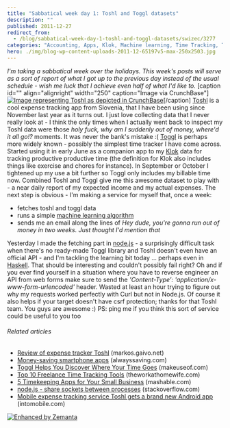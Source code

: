 ```yaml
---
title: "Sabbatical week day 1: Toshl and Toggl datasets"
description: ""
published: 2011-12-27
redirect_from:
  - /blog/sabbatical-week-day-1-toshl-and-toggl-datasets/swizec/3277
categories: "Accounting, Apps, Klok, Machine learning, Time Tracking, Toshl, Uncategorized"
hero: ./img/blog-wp-content-uploads-2011-12-65197v5-max-250x2503.jpg
---
```


_I'm taking a sabbatical week over the holidays. This week's posts will serve as a sort of report of what I got up to the previous day instead of the usual schedule - wish me luck that I achieve even half of what I'd like to._ \[caption id="" align="alignright" width="250" caption="Image via CrunchBase"][![Image representing Toshl as depicted in CrunchBase](./img/blog-wp-content-uploads-2011-12-65197v5-max-250x2503.jpg "Image representing Toshl as depicted in CrunchBase")](http://www.crunchbase.com/product/toshl)\[/caption] [Toshl](http://toshl.com "Toshl") is a cool expense tracking app from Slovenia, that I have been using since November last year as it turns out. I just love collecting data that I never really look at - I think the only times when I actually went back to inspect my Toshl data were those _holy fuck, why am I suddenly out of money, where'd it all go!?_ moments. It was never the bank's mistake :( [Toggl](http://www.toggl.com "Toggl.com") is perhaps more widely known - possibly the simplest time tracker I have come across. Started using it in early June as a companion app to my [Klok](http://klok.mcgraphix.com/klok/index.htm "Klok") data for tracking productive productive time (the definition for Klok also includes things like exercise and chores for instance). In September or October I tightened up my use a bit further so Toggl only includes my billable time now. Combined Toshl and Toggl give me this awesome dataset to play with - a near daily report of my expected income and my actual expenses. The next step is obvious - I'm making a service for myself that, once a week:

- fetches toshl and toggl data
- runs a simple [machine learning algorithm](http://en.wikipedia.org/wiki/Machine_learning "Machine learning")
- sends me an email along the lines of _Hey dude, you're gonna run out of money in two weeks. Just thought I'd mention that_

Yesterday I made the fetching part in [node.js](http://nodejs.org/ "Node.js") - a surprisingly difficult task when there's no ready-made Toggl library and Toshl doesn't even have an official API - and I'm tackling the learning bit today ... perhaps even in [Haskell](http://haskell.org "Haskell (programming language)"). That should be interesting and couldn't possibly fail right? Oh and if you ever find yourself in a situation where you have to reverse engineer an API from web forms make sure to send the _'Content-Type': 'application/x-www-form-urlencoded'_ header. Wasted at least an hour trying to figure out why my requests worked perfectly with Curl but not in Node.js. Of course it also helps if your target doesn't have csrf protection; thanks for that Toshl team. You guys are awesome :) PS: ping me if you think this sort of service could be useful to you too

###### Related articles

- [Review of expense tracker Toshl](http://markos.gaivo.net/blog/?p=604) (markos.gaivo.net)
- [Money-saving smartphone apps](http://www.alwayssaving.com/money-saving-smartphone-apps/) (alwayssaving.com)
- [Toggl Helps You Discover Where Your Time Goes](http://www.makeuseof.com/tag/toggl-helps-discover-time/) (makeuseof.com)
- [Top 10 Freelance Time Tracking Tools](http://theworkathomewife.com/top-10-freelance-time-tracking-tools/) (theworkathomewife.com)
- [5 Timekeeping Apps for Your Small Business](http://mashable.com/2011/12/10/time-keeping-apps/) (mashable.com)
- [node.js - share sockets between processes](http://stackoverflow.com/questions/8490093/node-js-share-sockets-between-processes) (stackoverflow.com)
- [Mobile expense tracking service Toshl gets a brand new Android app](http://www.intomobile.com/2011/11/04/mobile-expense-tracking-service-toshl-gets-brand-new-android-app/) (intomobile.com)

[![Enhanced by Zemanta](http://img.zemanta.com/zemified_e.png?x-id=75f5e7d0-daac-4773-870d-c83333331ef0)](http://www.zemanta.com/ "Enhanced by Zemanta")
